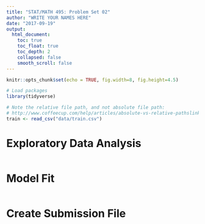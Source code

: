 ```yaml
---
title: "STAT/MATH 495: Problem Set 02"
author: "WRITE YOUR NAMES HERE"
date: "2017-09-19"
output:
  html_document:
    toc: true
    toc_float: true
    toc_depth: 2
    collapsed: false
    smooth_scroll: false
---
```


```r
knitr::opts_chunk$set(echo = TRUE, fig.width=8, fig.height=4.5)

# Load packages
library(tidyverse)

# Note the relative file path, and not absolute file path:
# http://www.coffeecup.com/help/articles/absolute-vs-relative-pathslinks/
train <- read_csv("data/train.csv")
```


# Exploratory Data Analysis

```r

```


# Model Fit

```r

```


# Create Submission File

```r

```

